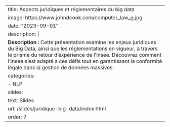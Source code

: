 
---
title: Aspects juridiques et réglementaires du big data
image: https://www.johndcook.com/computer_law_g.jpg
date: "2023-09-01"
description: |
  <b>Description :</b> Cette présentation examine les enjeux juridiques du Big Data, ainsi que les réglementations en vigueur, à travers le prisme du retour d'expérience de l'Insee. Découvrez comment l'Insee s'est adapté à ces défis tout en garantissant la conformité légale dans la gestion de données massives. 
categories:
  - NLP
slides:
  text: Slides
  url: /slides/juridique-big-data/index.html
order: 7
---